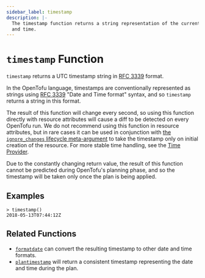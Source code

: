 ```yaml
---
sidebar_label: timestamp
description: |-
  The timestamp function returns a string representation of the current date
  and time.
---
```


# `timestamp` Function

`timestamp` returns a UTC timestamp string in [RFC 3339](https://tools.ietf.org/html/rfc3339) format.

In the OpenTofu language, timestamps are conventionally represented as
strings using [RFC 3339](https://tools.ietf.org/html/rfc3339)
"Date and Time format" syntax, and so `timestamp` returns a string
in this format.

The result of this function will change every second, so using this function
directly with resource attributes will cause a diff to be detected on every
OpenTofu run. We do not recommend using this function in resource attributes,
but in rare cases it can be used in conjunction with
[the `ignore_changes` lifecycle meta-argument](/docs/language/meta-arguments/lifecycle#ignore_changes)
to take the timestamp only on initial creation of the resource. For more stable
time handling, see the [Time Provider](https://registry.terraform.io/providers/hashicorp/time).

Due to the constantly changing return value, the result of this function cannot
be predicted during OpenTofu's planning phase, and so the timestamp will be
taken only once the plan is being applied.

## Examples

```
> timestamp()
2018-05-13T07:44:12Z
```

## Related Functions

* [`formatdate`](/docs/language/functions/formatdate) can convert the resulting timestamp to
  other date and time formats.
* [`plantimestamp`](/docs/language/functions/plantimestamp) will return a consistent timestamp
  representing the date and time during the plan.
